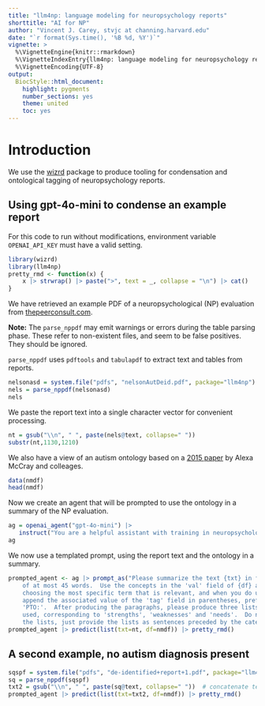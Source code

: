 ```yaml
---
title: "llm4np: language modeling for neuropsychology reports"
shorttitle: "AI for NP"
author: "Vincent J. Carey, stvjc at channing.harvard.edu"
date: "`r format(Sys.time(), '%B %d, %Y')`"
vignette: >
  %\VignetteEngine{knitr::rmarkdown}
  %\VignetteIndexEntry{llm4np: language modeling for neuropsychology reports}
  %\VignetteEncoding{UTF-8}
output:
  BiocStyle::html_document:
    highlight: pygments
    number_sections: yes
    theme: united
    toc: yes
---
```


# Introduction

We use the [wizrd](https://github.com/lawremi/wizrd) package to produce
tooling for condensation and ontological tagging of neuropsychology reports.

## Using gpt-4o-mini to condense an example report

For this code to run without modifications, environment
variable `OPENAI_API_KEY` must have a valid setting.

```r
library(wizrd)
library(llm4np)
pretty_rmd <- function(x) {
    x |> strwrap() |> paste(">", text = _, collapse = "\n") |> cat()
}
```

We have retrieved an example PDF of a neuropsychological (NP) evaluation from 
[thepeerconsult.com](https://www.thepeerconsult.com/_files/ugd/38c21a_34d817a3c29c43019ea07630ac486230.pdf).

**Note:** The `parse_nppdf` may emit warnings or errors during the table parsing
phase.  These refer to non-existent files, and seem to be false positives.  They
should be ignored.

`parse_nppdf` uses `pdftools` and `tabulapdf` to extract text and tables
from reports.
```r
nelsonasd = system.file("pdfs", "nelsonAutDeid.pdf", package="llm4np")
nels = parse_nppdf(nelsonasd)
nels
```

We paste the report text into a single character vector for
convenient processing.
```r
nt = gsub("\\n", " ", paste(nels@text, collapse=" "))
substr(nt,1130,1210)
```

We also have a view of an autism ontology based on a [2015 paper](https://pmc.ncbi.nlm.nih.gov/articles/PMC4000751/)
by Alexa McCray and colleages.
```r
data(nmdf)
head(nmdf)
```

Now we create an agent that will be prompted to use the ontology in a summary
of the NP evaluation.
```r
ag = openai_agent("gpt-4o-mini") |> 
   instruct("You are a helpful assistant with training in neuropsychology.")
ag
```

We now use a templated prompt, using the report text and the ontology
in a summary.
```r
prompted_agent <- ag |> prompt_as("Please summarize the text {txt} in five short paragraphs 
    of at most 45 words.  Use the concepts in the 'val' field of {df} as much as possible, 
    choosing the most specific term that is relevant, and when you do use these terms, please 
    append the associated value of the 'tag' field in parentheses, prefixing the tag with 
    'PTO:'.  After producing the paragraphs, please produce three lists of tags that were 
    used, corresponding to 'strengths', 'weaknesses' and 'needs'.  Do not use headings with 
    the lists, just provide the lists as sentences preceded by the category.") 
prompted_agent |> predict(list(txt=nt, df=nmdf)) |> pretty_rmd()
```

## A second example, no autism diagnosis present


```r
sqspf = system.file("pdfs", "de-identified+report+1.pdf", package="llm4np")
sq = parse_nppdf(sqspf)
txt2 = gsub("\\n", " ", paste(sq@text, collapse=" "))  # concatenate text
prompted_agent |> predict(list(txt=txt2, df=nmdf)) |> pretty_rmd()
```
